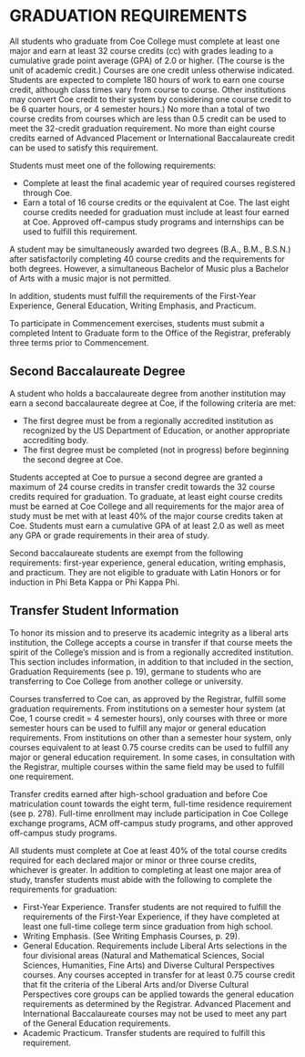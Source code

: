 # GRADUATION REQUIREMENTS {#sec-graduation-requirements}

All students who graduate from Coe College must complete at least one major and earn at least 32 course credits (cc) with grades leading to a cumulative grade point average (GPA) of 2.0 or higher.  (The course is the unit of academic credit.)  Courses are one credit unless otherwise indicated.  Students are expected to complete 180 hours of work to earn one course credit, although class times vary from course to course.  Other institutions may convert Coe credit to their system by considering one course credit to be 6 quarter hours, or 4 semester hours.)  No more than a total of two course credits from courses which are less than 0.5 credit can be used to meet the 32-credit graduation requirement.  No more than eight course credits earned of Advanced Placement or International Baccalaureate credit can be used to satisfy this requirement.

Students must meet one of the following requirements:

- Complete at least the final academic year of required courses registered through Coe. 
- Earn a total of 16 course credits or the equivalent at Coe.  The last eight course credits needed for graduation must include at least four earned at Coe. Approved off-campus study programs and internships can be used to fulfill this requirement.  

A student may be simultaneously awarded two degrees (B.A., B.M., B.S.N.) after satisfactorily completing 40 course credits and the requirements for both degrees. However, a simultaneous Bachelor of Music plus a Bachelor of Arts with a music major is not permitted.

In addition, students must fulfill the requirements of the First-Year Experience, General Education, Writing Emphasis, and Practicum.

To participate in Commencement exercises, students must submit a completed Intent to Graduate form to the Office of the Registrar, preferably three terms prior to Commencement.  

## Second Baccalaureate Degree

A student who holds a baccalaureate degree from another institution may earn a second baccalaureate degree at Coe, if the following criteria are met:

- The first degree must be from a regionally accredited institution as recognized by the US Department of Education, or another appropriate accrediting body. 
- The first degree must be completed (not in progress) before beginning the second degree at Coe. 

Students accepted at Coe to pursue a second degree are granted a maximum of 24 course credits in transfer credit towards the 32 course credits required for graduation.  To graduate, at least eight course credits must be earned at Coe College and all requirements for the major area of study must be met with at least 40% of the major course credits taken at Coe.  Students must earn a cumulative GPA of at least 2.0 as well as meet any GPA or grade requirements in their area of study.

Second baccalaureate students are exempt from the following requirements: first-year experience, general education, writing emphasis, and practicum.  They are not eligible to graduate with Latin Honors or for induction in Phi Beta Kappa or Phi Kappa Phi.

## Transfer Student Information

To honor its mission and to preserve its academic integrity as a liberal arts institution, the College accepts a course in transfer if that course meets the spirit of the College’s mission and is from a regionally accredited institution.  This section includes information, in addition to that included in the section, Graduation Requirements (see p. 19), germane to students who are transferring to Coe College from another college or university.

Courses transferred to Coe can, as approved by the Registrar, fulfill some graduation requirements.  From institutions on a semester hour system (at Coe, 1 course credit = 4 semester hours), only courses with three or more semester hours can be used to fulfill any major or general education requirements. From institutions on other than a semester hour system, only courses equivalent to at least 0.75 course credits can be used to fulfill any major or general education requirement.  In some cases, in consultation with the Registrar, multiple courses within the same field may be used to fulfill one requirement.

Transfer credits earned after high-school graduation and before Coe matriculation count towards the eight term, full-time residence requirement (see p. 278).  Full-time enrollment may include participation in Coe College exchange programs, ACM off-campus study programs, and other approved off-campus study programs. 

All students must complete at Coe at least 40% of the total course credits required for each declared major or minor or three course credits, whichever is greater.  In addition to completing at least one major area of study, transfer students must abide with the following to complete the requirements for graduation:

- First-Year Experience.  Transfer students are not required to fulfill the requirements of the First-Year Experience, if they have completed at least one full-time college term since graduation from high school.
- Writing Emphasis. (See Writing Emphasis Courses, p. 29).
- General Education.  Requirements include Liberal Arts selections in the four divisional areas (Natural and Mathematical Sciences, Social Sciences, Humanities, Fine Arts) and Diverse Cultural Perspectives courses.  Any courses accepted in transfer for at least 0.75 course credit that fit the criteria of the Liberal Arts and/or Diverse Cultural Perspectives core groups can be applied towards the general education requirements as determined by the Registrar.  Advanced Placement and International Baccalaureate courses may not be used to meet any part of the General Education requirements.
- Academic Practicum.  Transfer students are required to fulfill this requirement.

